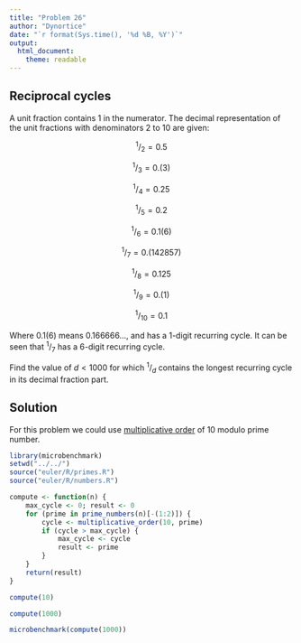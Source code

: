 ```yaml
---
title: "Problem 26"
author: "Dynortice"
date: "`r format(Sys.time(), '%d %B, %Y')`"
output:
  html_document:
    theme: readable
---
```

## Reciprocal cycles

A unit fraction contains $1$ in the numerator. The decimal representation of the unit fractions with denominators $2$ to $10$ are given:

$$^1/_2 = 0.5$$

$$^1/_3 = 0.(3)$$

$$^1/_4 = 0.25$$

$$^1/_5 = 0.2$$

$$^1/_6 = 0.1(6)$$

$$^1/_7 = 0.(142857)$$

$$^1/_8 = 0.125$$

$$^1/_9 = 0.(1)$$

$$^1/_{10} = 0.1$$

Where $0.1(6$) means $0.166666...$, and has a $1$-digit recurring cycle. It can be seen that $^1/_7$ has a $6$-digit recurring cycle.

Find the value of $d < 1000$ for which $^1/_d$ contains the longest recurring cycle in its decimal fraction part.

## Solution
For this problem we could use [multiplicative order](https://en.wikipedia.org/wiki/Multiplicative_order) of 10 modulo prime number.
```r
library(microbenchmark)
setwd("../../")
source("euler/R/primes.R")
source("euler/R/numbers.R")
```
```r
compute <- function(n) {
    max_cycle <- 0; result <- 0
    for (prime in prime_numbers(n)[-(1:2)]) {
        cycle <- multiplicative_order(10, prime)
        if (cycle > max_cycle) {
            max_cycle <- cycle
            result <- prime
        }
    }
    return(result)
}
```
```r
compute(10)
```
```r
compute(1000)
```
```r
microbenchmark(compute(1000))
```
